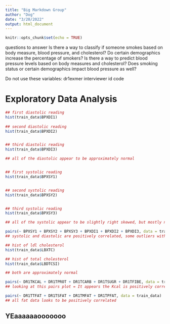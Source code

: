 ---
title: "Big Markdown Group"
author: "Dog"
date: "3/20/2022"
output: html_document
---

```{r setup, include=FALSE}
knitr::opts_chunk$set(echo = TRUE)
```

questions to answer
Is there a way to classify if someone smokes based on body measure, blood pressure, and cholesterol? Do certain demographics increase the percentage of smokers?
Is there a way to predict blood pressure levels based on body measures and cholesterol? Does smoking status or certain demographics impact blood pressure as well?

Do not use these variables:
dr1exmer interviewer id code


# Exploratory Data Analysis

```{r}

## first diastolic reading
hist(train_data$BPXDI1)
 
## second diastolic reading
hist(train_data$BPXDI2)


## third diastolic reading
hist(train_data$BPXDI3)

## all of the diastolic appear to be approximately normal


## first systolic reading
hist(train_data$BPXSY1)


## second systolic reading
hist(train_data$BPXSY2)


## third systolic reading
hist(train_data$BPXSY3)

## all of the systolic appear to be slightly right skewed, but mostly normal

pairs(~ BPXSY1 + BPXSY2 + BPXSY3 + BPXDI1 + BPXDI2 + BPXDI3, data = train_data)     
## systolic and diastolic are positively correlated, some outliers with low diastolic values but higher systolic values

```

```{r}

## hist of ldl cholesterol
hist(train_data$LBXTC)

## hist of total cholesterol
hist(train_data$LBDTCSI)

## both are approximately normal

pairs(~ DR1TKCAL + DR1TPROT + DR1TCARB + DR1TSUGR + DR1TFIBE, data = train_data)
## looking at this pairs plot = It appears the Kcal is positively correlated with Carb the most. Carb and the Sugr variables also appear to be positively correlated. Kcal and Prot appear to be positively correlated as well, but not as strong as the other two relationships.

pairs(~ DR1TTFAT + DR1TSFAT + DR1TMFAT + DR1TPFAT, data = train_data)
## all fat data looks to be positively correlated 
```




##  YEaaaaaaooooooo

